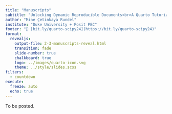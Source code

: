 ```yaml
---
title: "Manuscripts"
subtitle: "Unlocking Dynamic Reproducible Documents<br>A Quarto Tutorial for Scientific Communication"
author: "Mine Çetinkaya Rundel"
institute: "Duke University + Posit PBC"
footer: "🔗 [bit.ly/quarto-scipy24](https://bit.ly/quarto-scipy24)"
format:
  revealjs:
    output-file: 2-3-manuscripts-reveal.html
    transition: fade
    slide-number: true
    chalkboard: true
    logo: ../images/quarto-icon.svg
    theme: ../style/slides.scss
filters: 
  - countdown
execute:
  freeze: auto
  echo: true
---
```


To be posted.
